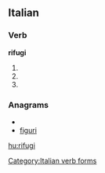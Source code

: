 ==Italian==

===Verb===
'''rifugi'''

# {{form of|[[second-person|Second-person]] [[singular]] [[present tense]]|rifugiare|lang=Italian}}
# {{form of|[[first-person|First-person]] singular, [[second-person]] singular and [[third-person]] singular [[present subjunctive]]|rifugiare|lang=Italian}}
# {{form of|[[third-person|Third-person]] singular [[imperative]]|rifugiare|lang=Italian}}

===Anagrams===
* {{alphagram|fgiiru}}
* [[figuri#Italian|figuri]]

[[Category:Italian verb forms]]

[[hu:rifugi]]